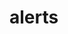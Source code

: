 # alerts


<ul className="grid grid-cols-1 md:grid-cols-2 lg:grid-cols-3 xl:grid-cols-4 gap-4 -ml-6">

<ReferenceCard
    title="create"
    description="Create an alert with conditions for a symbol"
    url="/bot/reference/discord/alerts/create"
/>
<ReferenceCard
    title="delete"
    description="Delete an active alert you have set"
    url="/bot/reference/discord/alerts/delete"
/>
<ReferenceCard
    title="list"
    description="List all of your active alerts"
    url="/bot/reference/discord/alerts/list"
/>
<ReferenceCard
    title="update"
    description="Update a condition on an active alert"
    url="/bot/reference/discord/alerts/update"
/>
</ul>

